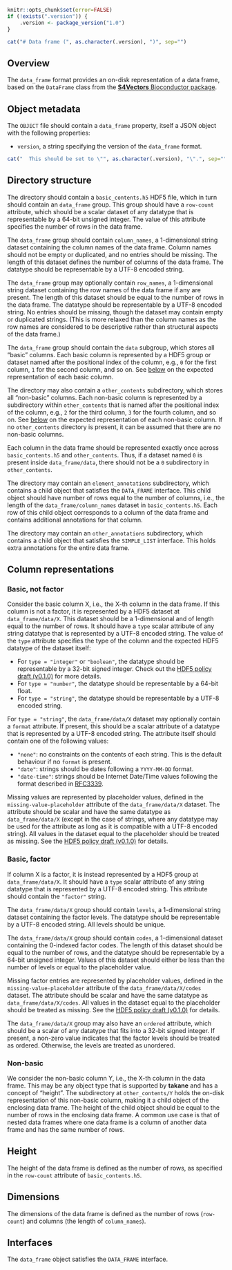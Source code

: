 ```r
knitr::opts_chunk$set(error=FALSE)
if (!exists(".version")) {
    .version <- package_version("1.0")
}
```

```r
cat("# Data frame (", as.character(.version), ")", sep="")
```

## Overview

The `data_frame` format provides an on-disk representation of a data frame, based on the `DataFrame` class from the [**S4Vectors** Bioconductor package](https://bioconductor.org/packages/S4Vectors).

## Object metadata

The `OBJECT` file should contain a `data_frame` property, itself a JSON object with the following properties:

- `version`, a string specifying the version of the `data_frame` format.
```r
cat("  This should be set to \"", as.character(.version), "\".", sep="")
```

## Directory structure

The directory should contain a `basic_contents.h5` HDF5 file, which in turn should contain an `data_frame` group.
This group should have a `row-count` attribute, which should be a scalar dataset of any datatype that is representable by a 64-bit unsigned integer.
The value of this attribute specifies the number of rows in the data frame.

The `data_frame` group should contain `column_names`, a 1-dimensional string dataset containing the column names of the data frame.
Column names should not be empty or duplicated, and no entries should be missing.
The length of this dataset defines the number of columns of the data frame.
The datatype should be representable by a UTF-8 encoded string.

The `data_frame` group may optionally contain `row_names`, a 1-dimensional string dataset containing the row names of the data frame if any are present.
The length of this dataset should be equal to the number of rows in the data frame.
The datatype should be representable by a UTF-8 encoded string.
No entries should be missing, though the dataset may contain empty or duplicated strings.
(This is more relaxed than the column names as the row names are considered to be descriptive rather than structural aspects of the data frame.)

The `data_frame` group should contain the `data` subgroup, which stores all "basic" columns.
Each basic column is represented by a HDF5 group or dataset named after the positional index of the column, e.g., `0` for the first column, `1` for the second column, and so on.
See [below](#column-representations) on the expected representation of each basic column.

The directory may also contain a `other_contents` subdirectory, which stores all "non-basic" columns.
Each non-basic column is represented by a subdirectory within `other_contents` that is named after the positional index of the column, e.g., `2` for the third column, `3` for the fourth column, and so on.
See [below](#non-basic) on the expected representation of each non-basic column.
If no `other_contents` directory is present, it can be assumed that there are no non-basic columns.

Each column in the data frame should be represented exactly once across `basic_contents.h5` and `other_contents`.
Thus, if a dataset named `0` is present inside `data_frame/data`, there should not be a `0` subdirectory in `other_contents`.

The directory may contain an `element_annotations` subdirectory, which contains a child object that satisfies the `DATA_FRAME` interface.
This child object should have number of rows equal to the number of columns, i.e., the length of the `data_frame/column_names` dataset in `basic_contents.h5`.
Each row of this child object corresponds to a column of the data frame and contains additional annotations for that column.

The directory may contain an `other_annotations` subdirectory, which contains a child object that satisfies the `SIMPLE_LIST` interface.
This holds extra annotations for the entire data frame.

## Column representations

### Basic, not factor

Consider the basic column X, i.e., the X-th column in the data frame.
If this column is not a factor, it is represented by a HDF5 dataset at `data_frame/data/X`.
This dataset should be a 1-dimensional and of length equal to the number of rows.
It should have a `type` scalar attribute of any string datatype that is represented by a UTF-8 encoded string.
The value of the `type` attribute specifies the type of the column and the expected HDF5 datatype of the dataset itself:

- For `type = "integer"` or `"boolean"`, the datatype should be representable by a 32-bit signed integer.
  Check out the [HDF5 policy draft (v0.1.0)](https://github.com/ArtifactDB/Bioc-HDF5-policy/tree/v0.1.0) for more details.
- For `type = "number"`, the datatype should be representable by a 64-bit float.
- For `type = "string"`, the datatype should be representable by a UTF-8 encoded string.

For `type = "string"`, the `data_frame/data/X` dataset may optionally contain a `format` attribute.
If present, this should be a scalar attribute of a datatype that is represented by a UTF-8 encoded string.
The attribute itself should contain one of the following values:

- `"none"`: no constraints on the contents of each string.
  This is the default behaviour if no `format` is present.
- `"date"`: strings should be dates following a `YYYY-MM-DD` format.
- `"date-time"`: strings should be Internet Date/Time values following the format described in [RFC3339](https://www.rfc-editor.org/rfc/rfc3339).

Missing values are represented by placeholder values, defined in the `missing-value-placeholder` attribute of the `data_frame/data/X` dataset.
The attribute should be scalar and have the same datatype as `data_frame/data/X`
(except in the case of strings, where any datatype may be used for the attribute as long as it is compatible with a UTF-8 encoded string).
All values in the dataset equal to the placeholder should be treated as missing.
See the [HDF5 policy draft (v0.1.0)](https://github.com/ArtifactDB/Bioc-HDF5-policy/tree/v0.1.0) for details.

### Basic, factor

If column X is a factor, it is instead represented by a HDF5 group at `data_frame/data/X`.
It should have a `type` scalar attribute of any string datatype that is represented by a UTF-8 encoded string.
This attribute should contain the `"factor"` string.

The `data_frame/data/X` group should contain `levels`, a 1-dimensional string dataset containing the factor levels.
The datatype should be representable by a UTF-8 encoded string.
All levels should be unique.

The `data_frame/data/X` group should contain `codes`, a 1-dimensional dataset containing the 0-indexed factor codes. 
The length of this dataset should be equal to the number of rows, and the datatype should be representable by a 64-bit unsigned integer.
Values of this dataset should either be less than the number of levels or equal to the placeholder value.

Missing factor entries are represented by placeholder values, defined in the `missing-value-placeholder` attribute of the `data_frame/data/X/codes` dataset.
The attribute should be scalar and have the same datatype as `data_frame/data/X/codes`.
All values in the dataset equal to the placeholder should be treated as missing.
See the [HDF5 policy draft (v0.1.0)](https://github.com/ArtifactDB/Bioc-HDF5-policy/tree/v0.1.0) for details.

The `data_frame/data/X` group may also have an `ordered` attribute, which should be a scalar of any datatype that fits into a 32-bit signed integer.
If present, a non-zero value indicates that the factor levels should be treated as ordered.
Otherwise, the levels are treated as unordered.

### Non-basic

We consider the non-basic column Y, i.e., the X-th column in the data frame.
This may be any object type that is supported by **takane** and has a concept of "height".
The subdirectory at `other_contents/Y` holds the on-disk representation of this non-basic column, making it a child object of the enclosing data frame.
The height of the child object should be equal to the number of rows in the enclosing data frame.
A common use case is that of nested data frames where one data frame is a column of another data frame and has the same number of rows.

## Height

The height of the data frame is defined as the number of rows, as specified in the `row-count` attribute of `basic_contents.h5`.

## Dimensions

The dimensions of the data frame is defined as the number of rows (`row-count`) and columns (the length of `column_names`).

## Interfaces

The `data_frame` object satisfies the `DATA_FRAME` interface.
